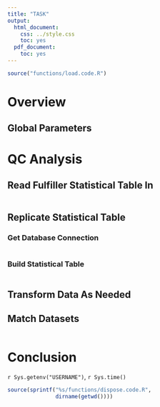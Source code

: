 ```yaml
---
title: "TASK"
output:
  html_document:
    css: ../style.css
    toc: yes
  pdf_document:
    toc: yes
---
```


```r

source("functions/load.code.R")

```

# Overview

## Global Parameters

# QC Analysis

## Read Fulfiller Statistical Table In

```r


```

## Replicate Statistical Table

### Get Database Connection

```r


```

### Build Statistical Table

```r



```

## Transform Data As Needed

## Match Datasets

```r



```

<!-- `r show_as_html(m, "Exact Match Attempt")` -->

# Conclusion

`r Sys.getenv("USERNAME")`, `r Sys.time()`

```r

source(sprintf("%s/functions/dispose.code.R",
               dirname(getwd())))

```
